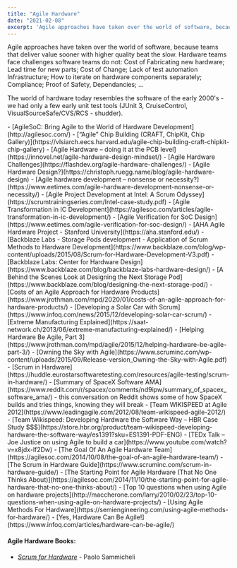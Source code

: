 ```yaml
---
title: "Agile Hardware"
date: "2021-02-08"
excerpt: 'Agile approaches have taken over the world of software, because teams that deliver value'
---
```


Agile approaches have taken over the world of software, because teams that deliver value sooner with higher quality beat the slow. Hardware teams face challenges software teams do not: Cost of Fabricating new hardware; Lead time for new parts; Cost of Change; Lack of test automation Infrastructure; How to iterate on hardware components separately; Compliance; Proof of Safety, Dependancies; ...

The world of hardware today resembles the software of the early 2000's - we had only a few early unit test tools (JUnit 3, CruiseControl, VisualSourceSafe/CVS/RCS - shudder).

<HighlightBox heading="Resource Links" variant="resourceLinks">
- [AgileSoC: Bring Agile to the World of Hardware Development](http://agilesoc.com/)
- [“Agile” Chip Building (CRAFT, ChipKit, Chip Gallery)](https://vlsiarch.eecs.harvard.edu/agile-chip-building-craft-chipkit-chip-gallery)
- [Agile Hardware – doing it at the PCB level](https://innovel.net/agile-hardware-design-mindset/)
- [Agile Hardware Challenges](https://flashdev.org/agile-hardware-challenges/)
- [Agile Hardware Design?](https://christoph.ruegg.name/blog/agile-hardware-design)
- [Agile hardware development – nonsense or necessity?](https://www.eetimes.com/agile-hardware-development-nonsense-or-necessity/)
- [Agile Project Development at Intel: A Scrum Odyssey](https://scrumtrainingseries.com/Intel-case-study.pdf)
- [Agile Transformation in IC Development](https://agilesoc.com/articles/agile-transformation-in-ic-development/)
- [Agile Verification for SoC Design](https://www.eetimes.com/agile-verification-for-soc-design/)
- [AHA Agile Hardware Project - Stanford University](https://aha.stanford.edu/)
- [Backblaze Labs - Storage Pods development - Application of Scrum Methods to Hardware Development](https://www.backblaze.com/blog/wp-content/uploads/2015/08/Scrum-for-Hardware-Development-V3.pdf)
- [Backblaze Labs: Center for Hardware Design](https://www.backblaze.com/blog/backblaze-labs-hardware-design/)
- [A Behind the Scenes Look at Designing the Next Storage Pod](https://www.backblaze.com/blog/designing-the-next-storage-pod/)
- [Costs of an Agile Approach for Hardware Products](https://www.jrothman.com/mpd/2020/01/costs-of-an-agile-approach-for-hardware-products/)
- [Developing a Solar Car with Scrum](https://www.infoq.com/news/2015/12/developing-solar-car-scrum/)
- [Extreme Manufacturing Explained](https://saat-network.ch/2013/06/extreme-manufacturing-explained/)
- [Helping Hardware Be Agile, Part 3](https://www.jrothman.com/mpd/agile/2015/12/helping-hardware-be-agile-part-3/)
- [Owning the Sky with Agile](https://www.scruminc.com/wp-content/uploads/2015/09/Release-version_Owning-the-Sky-with-Agile.pdf)
- [Scrum in Hardware](https://huddle.eurostarsoftwaretesting.com/resources/agile-testing/scrum-in-hardware/)
- [Summary of SpaceX Software AMA](https://www.reddit.com/r/spacex/comments/nd9ipw/summary_of_spacex_software_ama/) - this conversation on Reddit shows some of how SpaceX builds and tries things, knowing they will break
- [Team WIKISPEED at Agile 2012](https://www.leadingagile.com/2012/08/team-wikispeed-agile-2012/)
- [Team Wikispeed: Developing Hardware the Software Way – HBR Case Study $$$](https://store.hbr.org/product/team-wikispeed-developing-hardware-the-software-way/es1391?sku=ES1391-PDF-ENG)
- [TEDx Talk – Joe Justice on using Agile to build a car](https://www.youtube.com/watch?v=x8jdx-lf2Dw)
- [The Goal Of An Agile Hardware Team](https://agilesoc.com/2014/10/08/the-goal-of-an-agile-hardware-team/)
- [The Scrum in Hardware Guide](https://www.scruminc.com/scrum-in-hardware-guide/)
- [The Starting Point for Agile Hardware (That No One Thinks About)](https://agilesoc.com/2014/11/10/the-starting-point-for-agile-hardware-that-no-one-thinks-about/)
- [Top 10 questions when using Agile on hardware projects](http://maccherone.com/larry/2010/02/23/top-10-questions-when-using-agile-on-hardware-projects/)
- [Using Agile Methods For Hardware](https://semiengineering.com/using-agile-methods-for-hardware/)
- [Yes, Hardware Can Be Agile!](https://www.infoq.com/articles/hardware-can-be-agile/)

#### Agile Hardware Books:

- [_Scrum for Hardware_](https://leanpub.com/Scrum-for-Hardware) - Paolo Sammicheli
</HighlightBox>
